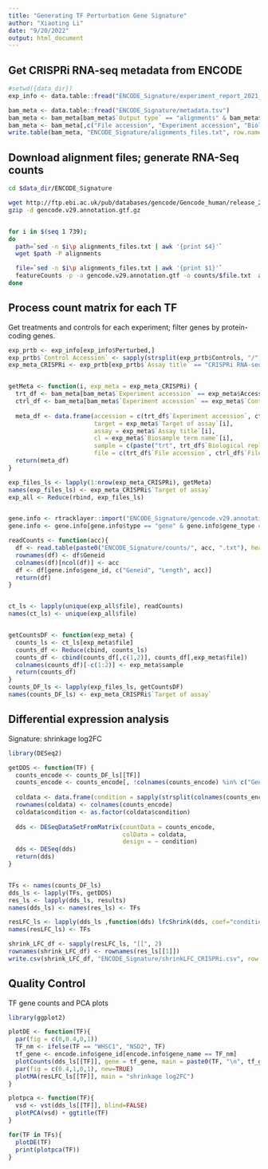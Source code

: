 ```yaml
---
title: "Generating TF Perturbation Gene Signature"
author: "Xiaoting Li"
date: "9/20/2022"
output: html_document
---
```


## Get CRISPRi RNA-seq metadata from ENCODE
```r
#setwd({data_dir})
exp_info <- data.table::fread("ENCODE_Signature/experiment_report_2021_10_11.tsv")

bam_meta <- data.table::fread("ENCODE_Signature/metadata.tsv")
bam_meta <- bam_meta[bam_meta$`Output type` == "alignments" & bam_meta$`File assembly` == "GRCh38" & bam_meta$`Genome annotation` == "V29",]
bam_meta <- bam_meta[,c("File accession", "Experiment accession", "Biological replicate(s)", "File download URL")]
write.table(bam_meta, "ENCODE_Signature/alignments_files.txt", row.names = F, col.names = T, quote = F)
```


## Download alignment files; generate RNA-Seq counts
```bash
cd $data_dir/ENCODE_Signature

wget http://ftp.ebi.ac.uk/pub/databases/gencode/Gencode_human/release_29/gencode.v29.annotation.gtf.gz
gzip -d gencode.v29.annotation.gtf.gz


for i in $(seq 1 739);
do
  path=`sed -n $i\p alignments_files.txt | awk '{print $4}'`
  wget $path -P alignments

  file=`sed -n $i\p alignments_files.txt | awk '{print $1}'`
  featureCounts -p -a gencode.v29.annotation.gtf -o counts/$file.txt  alignments/$file.bam
done

```


## Process count matrix for each TF
Get treatments and controls for each experiment; filter genes by protein-coding genes.
```r
exp_prtb <- exp_info[exp_info$Perturbed,]
exp_prtb$`Control Accession` <- sapply(strsplit(exp_prtb$Controls, "/"), "[[", 3)
exp_meta_CRISPRi <- exp_prtb[exp_prtb$`Assay title` == "CRISPRi RNA-seq",]


getMeta <- function(i, exp_meta = exp_meta_CRISPRi) {
  trt_df <- bam_meta[bam_meta$`Experiment accession` == exp_meta$Accession[i], ]
  ctrl_df <- bam_meta[bam_meta$`Experiment accession` == exp_meta$`Control Accession`[i], ]
  
  meta_df <- data.frame(accession = c(trt_df$`Experiment accession`, ctrl_df$`Experiment accession`),
                        target = exp_meta$`Target of assay`[i],
                        assay = exp_meta$`Assay title`[i],
                        cl = exp_meta$`Biosample term name`[i],
                        sample = c(paste("trt", trt_df$`Biological replicate(s)`, sep = "_"), paste("ctrl", ctrl_df$`Biological replicate(s)`, sep = "_")),
                        file = c(trt_df$`File accession`, ctrl_df$`File accession`))
  return(meta_df)
}

exp_files_ls <- lapply(1:nrow(exp_meta_CRISPRi), getMeta)
names(exp_files_ls) <- exp_meta_CRISPRi$`Target of assay`
exp_all <- Reduce(rbind, exp_files_ls)


gene.info <- rtracklayer::import("ENCODE_Signature/gencode.v29.annotation.gtf")
gene.info <- gene.info[gene.info$type == "gene" & gene.info$gene_type == "protein_coding",]

readCounts <- function(acc){
  df <- read.table(paste0("ENCODE_Signature/counts/", acc, ".txt"), header = T)
  rownames(df) <- df$Geneid
  colnames(df)[ncol(df)] <- acc
  df <- df[gene.info$gene_id, c("Geneid", "Length", acc)]
  return(df)
}


ct_ls <- lapply(unique(exp_all$file), readCounts)
names(ct_ls) <- unique(exp_all$file)


getCountsDF <- function(exp_meta) {
  counts_ls <- ct_ls[exp_meta$file] 
  counts_df <- Reduce(cbind, counts_ls)
  counts_df <- cbind(counts_df[,c(1,2)], counts_df[,exp_meta$file])
  colnames(counts_df)[-c(1:2)] <- exp_meta$sample
  return(counts_df)
}
counts_DF_ls <- lapply(exp_files_ls, getCountsDF)
names(counts_DF_ls) <- exp_meta_CRISPRi$`Target of assay`

```


## Differential expression analysis
Signature: shrinkage log2FC
```r
library(DESeq2)

getDDS <- function(TF) {
  counts_encode <- counts_DF_ls[[TF]]
  counts_encode <- counts_encode[, !colnames(counts_encode) %in% c("Geneid", "Length")]
  
  coldata <- data.frame(condition = sapply(strsplit(colnames(counts_encode), "_"), "[[", 1))
  rownames(coldata) <- colnames(counts_encode)
  coldata$condition <- as.factor(coldata$condition)
  
  dds <- DESeqDataSetFromMatrix(countData = counts_encode,
                                colData = coldata,
                                design = ~ condition)
  dds <- DESeq(dds)
  return(dds)
}


TFs <- names(counts_DF_ls)
dds_ls <- lapply(TFs, getDDS)
res_ls <- lapply(dds_ls, results)
names(dds_ls) <- names(res_ls) <- TFs

resLFC_ls <- lapply(dds_ls ,function(dds) lfcShrink(dds, coef="condition_trt_vs_ctrl", type="apeglm"))
names(resLFC_ls) <- TFs

shrink_LFC_df <- sapply(resLFC_ls, "[[", 2)
rownames(shrink_LFC_df) <- rownames(res_ls[[1]])
write.csv(shrink_LFC_df, "ENCODE_Signature/shrinkLFC_CRISPRi.csv", row.names = T, quote = F)
```


## Quality Control
TF gene counts and PCA plots
```r
library(ggplot2)

plotDE <- function(TF){
  par(fig = c(0,0.4,0,1))
  TF_nm <- ifelse(TF == "WHSC1", "NSD2", TF)
  tf_gene <- encode.info$gene_id[encode.info$gene_name == TF_nm]
  plotCounts(dds_ls[[TF]], gene = tf_gene, main = paste0(TF, "\n", tf_gene))
  par(fig = c(0.4,1,0,1), new=TRUE)
  plotMA(resLFC_ls[[TF]], main = "shrinkage log2FC")
}

plotpca <- function(TF){
  vsd <- vst(dds_ls[[TF]], blind=FALSE)
  plotPCA(vsd) + ggtitle(TF)
}

for(TF in TFs){
  plotDE(TF)
  print(plotpca(TF))
}
```


